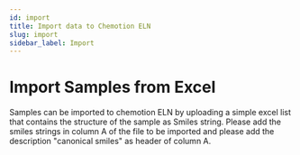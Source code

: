```yaml
---
id: import
title: Import data to Chemotion ELN
slug: import
sidebar_label: Import
---
```


# Import Samples from Excel

Samples can be imported to chemotion ELN by uploading a simple excel list that contains the structure of the sample as Smiles string. 
Please add the smiles strings in column A of the file to be imported and please add the description "canonical smiles" as header of column A.




